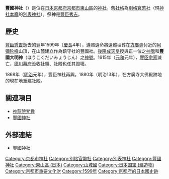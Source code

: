 {{日本神社
| name = 豐國神社
| img = File:Toyokuni jinja01s1024.jpg
| img_capt = 唐門
| image_width = 250px
| nihongo = 豊国神社
| hiragana = とよくにじんじゃ
| romaji = Toyokuni Jinja
| location = [[京都府|京都府]][[京都市|京都市]][[東山區_(日本)|東山區]]大和大路正面茶屋町530
| god = [[豐臣秀吉|豐臣秀吉]]公
| type = [[別格官幣社|別格官幣社]]・[[別表神社|別表神社]]
| struct = 
| open_year = [[慶長|慶長]]4年（1599年）
| cere_date = 9月18日
|}}

'''豐國神社'''（{{lang|ja|とよくにじんじゃ}}）是位在[[日本|日本]][[京都府|京都府]][[京都市|京都市]][[東山區_(日本)|東山區]]的[[神社|神社]]。舊[[社格|社格]]為[[別格官幣社|別格官幣社]]（現[[神社本廳|神社本廳]]的[[別表神社|別表神社]]）。祭神是[[豐臣秀吉|豐臣秀吉]]。

== 歷史 ==
[[豐臣秀吉|豐臣秀吉]]逝去的翌年1599年（[[慶長|慶長]]4年），遵照遺命將遺體埋葬在[[方廣寺_(京都)|方廣寺]]付近的[[阿彌陀峰|阿彌陀峰]]山頂，在山麓建立作為鎮守社的豐國社。[[後陽成天皇|後陽成天皇]]授與正一位之[[神階|神階]]和'''豐國大明神'''（ほうこくだいみょうじん）之[[神號|神號]]。1615年（[[元和_(後水尾天皇)|元和]]元年），[[豐臣氏|豐臣宗家]]滅亡，[[德川幕府|德川幕府]]没收社領、社殿也任其毀壞。

1868年（[[明治|明治]]元年），豐臣神社再興。1880年（明治13年），在方廣寺大佛殿跡地的現在地重建社殿。

== 關連項目 ==
* [[神龍院梵舜|神龍院梵舜]]
* [[豐國神社|豐國神社]]

== 外部連結 ==
{{commonscat|Toyokuni_Shrine}}
* [http://kanko.city.kyoto.lg.jp/detail.php?InforKindCode=1&ManageCode=1000182 豐國神社]{{Wayback|url=http://kanko.city.kyoto.lg.jp/detail.php?InforKindCode=1&ManageCode=1000182 |date=20120515143356 }}

{{近代社格制度}}

{{DEFAULTSORT:Toyokuni Jinja}}
[[Category:京都市神社|Category:京都市神社]]
[[Category:別格官幣社|Category:別格官幣社]]
[[Category:別表神社|Category:別表神社]]
[[Category:豐國神社|Category:豐國神社]]
[[Category:東山區_(日本)|Category:東山區 (日本)]]
[[Category:山城國|Category:山城國]]
[[Category:日本国宝_(建造物)|Category:日本国宝 (建造物)]]
[[Category:京都市重要文化財|Category:京都市重要文化財]]
[[Category:1599年|Category:1599年]]
[[Category:京都府的日本國史跡|Category:京都府的日本國史跡]]